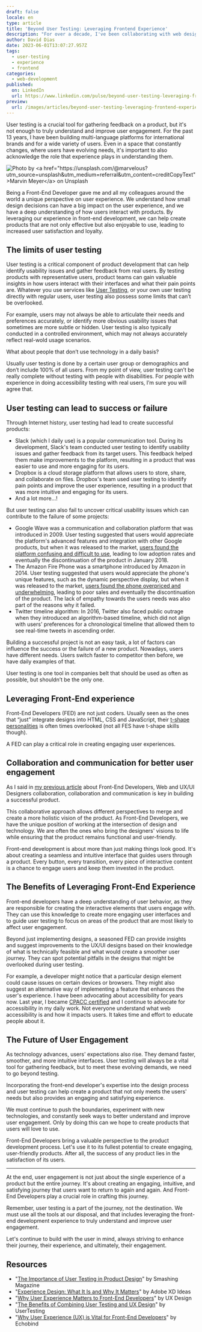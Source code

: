 ```yaml
---
draft: false
locale: en
type: article
title: 'Beyond User Testing: Leveraging Frontend Experience'
description: "For over a decade, I've been collaborating with web designers, and it's clear that we sometimes have differing perspectives. 'User testing' often takes center stage in decision-making, with the rich insights of frontend experience taking a backseat. But here's the thing - collaboration is pivotal. Recognizing the value that frontend developers bring is crucial for any team aiming to succeed in our fast-paced digital age."
author: David Dias
date: 2023-06-01T13:07:27.957Z
tags:
  - user-testing
  - experience
  - frontend
categories:
  - web-development
published:
  on: LinkedIn
  url: https://www.linkedin.com/pulse/beyond-user-testing-leveraging-frontend-experience-david-dias%3FtrackingId=160lbV%252FkQYWuXfSB%252FsgeKg%253D%253D/?trackingId=160lbV/kQYWuXfSB/sgeKg%3D%3D
preview:
  url: /images/articles/beyond-user-testing-leveraging-frontend-experience/table-computers.jpg
---
```


User testing is a crucial tool for gathering feedback on a product, but it's not enough to truly understand and improve user engagement. For the past 13 years, I have been building multi-language platforms for international brands and for a wide variety of users. Even in a space that constantly changes, where users have evolving needs, it's important to also acknowledge the role that experience plays in understanding them.

![](/images/articles/beyond-user-testing-leveraging-frontend-experience/table-computers.jpg 'Photo by <a href="https://unsplash.com/@marvelous?utm_source=unsplash&utm_medium=referral&utm_content=creditCopyText">Marvin Meyer</a> on Unsplash')

Being a Front-End Developer gave me and all my colleagues around the world a unique perspective on user experience. We understand how small design decisions can have a big impact on the user experience, and we have a deep understanding of how users interact with products. By leveraging our experience in front-end development, we can help create products that are not only effective but also enjoyable to use, leading to increased user satisfaction and loyalty.

## The limits of user testing

User testing is a critical component of product development that can help identify usability issues and gather feedback from real users. By testing products with representative users, product teams can gain valuable insights in how users interact with their interfaces and what their pain points are. Whatever you use services like [User Testing](https://www.usertesting.com/), or your own user testing directly with regular users, user testing also possess some limits that can’t be overlooked.

For example, users may not always be able to articulate their needs and preferences accurately, or identify more obvious usability issues that sometimes are more subtle or hidden. User testing is also typically conducted in a controlled environment, which may not always accurately reflect real-wold usage scenarios.

What about people that don’t use technology in a daily basis?

Usually user testing is done by a certain user group or demographics and don’t include 100% of all users. From my point of view, user testing can’t be really complete without testing with people with disabilities. For people with experience in doing accessibility testing with real users, I’m sure you will agree that.

## User testing can lead to success or failure

Through Internet history, user testing had lead to create successful products:

- Slack (which I daily use) is a popular communication tool. During its development, Slack's team conducted user testing to identify usability issues and gather feedback from its target users. This feedback helped them make improvements to the platform, resulting in a product that was easier to use and more engaging for its users.
- Dropbox is a cloud storage platform that allows users to store, share, and collaborate on files. Dropbox's team used user testing to identify pain points and improve the user experience, resulting in a product that was more intuitive and engaging for its users.
- And a lot more…!

But user testing can also fail to uncover critical usability issues which can contribute to the failure of some projects:

- Google Wave was a communication and collaboration platform that was introduced in 2009. User testing suggested that users would appreciate the platform's advanced features and integration with other Google products, but when it was released to the market, [users found the platform confusing and difficult to use](https://www.taskade.com/blog/google-wave-history/), leading to low adoption rates and eventually the discontinuation of the product in January 2018.
- The Amazon Fire Phone was a smartphone introduced by Amazon in 2014. User testing suggested that users would appreciate the phone's unique features, such as the dynamic perspective display, but when it was released to the market, [users found the phone overpriced and underwhelming](https://maestrolearning.com/blogs/amazon-fire-phone/), leading to poor sales and eventually the discontinuation of the product. The lack of empathy towards the users needs was also part of the reasons why it failed.
- Twitter timeline algorithm: In 2016, Twitter also faced public outrage when they introduced an algorithm-based timeline, which did not align with users' preferences for a chronological timeline that allowed them to see real-time tweets in ascending order.

Building a successful project is not an easy task, a lot of factors can influence the success or the failure of a new product. Nowadays, users have different needs. Users switch faster to competitor then before, we have daily examples of that.

User testing is one tool in companies belt that should be used as often as possible, but shouldn’t be the only one.

## Leveraging Front-End experience

Front-End Developers (FED) are not just coders. Usually seen as the ones that “just” integrate designs into HTML, CSS and JavaScript, their [t-shape personalities](https://infinum.com/blog/t-shaped-developers/) is often times overlooked (not all FES have t-shape skills though).

A FED can play a critical role in creating engaging user experiences.

## Collaboration and communication for better user engagement

As I said in [my previous article](https://thedaviddias.dev/articles/how-front-end-developers-ui-ux-could-better-collaborate-together) about Front-End Developers, Web and UX/UI Designers collaboration, collaboration and communication is key in building a successful product.

This collaborative approach allows different perspectives to merge and create a more holistic vision of the product. As Front-End Developers, we have the unique position of working at the intersection of design and technology. We are often the ones who bring the designers' visions to life while ensuring that the product remains functional and user-friendly.

Front-end development is about more than just making things look good. It's about creating a seamless and intuitive interface that guides users through a product. Every button, every transition, every piece of interactive content is a chance to engage users and keep them invested in the product.

## The Benefits of Leveraging Front-End Experience

Front-end developers have a deep understanding of user behavior, as they are responsible for creating the interactive elements that users engage with. They can use this knowledge to create more engaging user interfaces and to guide user testing to focus on areas of the product that are most likely to affect user engagement.

Beyond just implementing designs, a seasoned FED can provide insights and suggest improvements to the UX/UI designs based on their knowledge of what is technically feasible and what would create a smoother user journey. They can spot potential pitfalls in the designs that might be overlooked during user testing.

For example, a developer might notice that a particular design element could cause issues on certain devices or browsers. They might also suggest an alternative way of implementing a feature that enhances the user's experience. I have been advocating about accessibility for years now. Last year, I became [CPACC certified](https://www.accessibilityassociation.org/s/certified-professional) and I continue to advocate for accessibility in my daily work. Not everyone understand what web accessibility is and how it impacts users. It takes time and effort to educate people about it.

## The Future of User Engagement

As technology advances, users' expectations also rise. They demand faster, smoother, and more intuitive interfaces. User testing will always be a vital tool for gathering feedback, but to meet these evolving demands, we need to go beyond testing.

Incorporating the front-end developer's expertise into the design process and user testing can help create a product that not only meets the users' needs but also provides an engaging and satisfying experience.

We must continue to push the boundaries, experiment with new technologies, and constantly seek ways to better understand and improve user engagement. Only by doing this can we hope to create products that users will love to use.

Front-End Developers bring a valuable perspective to the product development process. Let's use it to its fullest potential to create engaging, user-friendly products. After all, the success of any product lies in the satisfaction of its users.

---

At the end, user engagement is not just about the single experience of a product but the entire journey. It's about creating an engaging, intuitive, and satisfying journey that users want to return to again and again. And Front-End Developers play a crucial role in crafting this journey.

Remember, user testing is a part of the journey, not the destination. We must use all the tools at our disposal, and that includes leveraging the front-end development experience to truly understand and improve user engagement.

Let's continue to build with the user in mind, always striving to enhance their journey, their experience, and ultimately, their engagement.

## Resources

- "[The Importance of User Testing in Product Design](https://www.smashingmagazine.com/2012/06/the-importance-of-user-testing-in-product-development/)" by Smashing Magazine
- "[Experience Design: What It Is and Why It Matters](https://www.adobe.com/creativecloud/design/discover/experience-design.html)" by Adobe XD Ideas
- "[Why User Experience Matters to Front-End Developers](https://uxdesign.cc/why-user-experience-matters-to-front-end-developers-583e3c3a4f4b)" by UX Design
- "[The Benefits of Combining User Testing and UX Design](https://www.usertesting.com/blog/benefits-of-combining-user-testing-and-ux-design/)" by UserTesting
- "[Why User Experience (UX) is Vital for Front-End Developers](https://echobind.com/blog/why-user-experience-ux-is-vital-for-front-end-developers/)" by Echobind
